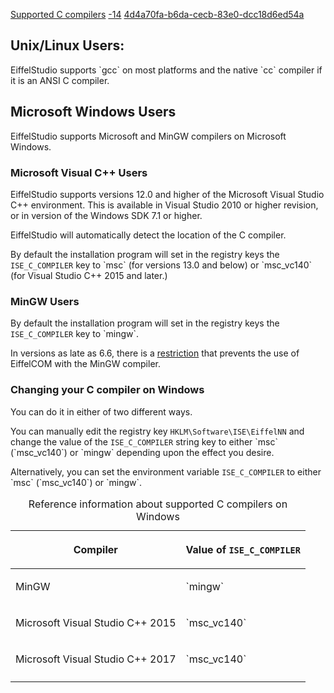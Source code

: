 [[Property:title|Supported C compilers]]
[[Property:weight|-14]]
[[Property:uuid|4d4a70fa-b6da-cecb-83e0-dcc18d6ed54a]]
==Unix/Linux Users:==

EiffelStudio supports `gcc` on most platforms and the native `cc` compiler if it is an ANSI C compiler.


==Microsoft Windows Users==

EiffelStudio supports Microsoft and MinGW compilers on Microsoft Windows.

===Microsoft Visual C++ Users===

EiffelStudio supports versions 12.0 and higher of the Microsoft Visual Studio C++ environment. This is available in Visual Studio 2010 or higher revision, or in version of the Windows SDK 7.1 or higher.

EiffelStudio will automatically detect the location of the C compiler.

By default the installation program will set in the registry keys the <code lang="text">ISE_C_COMPILER</code> key to `msc` (for versions 13.0 and below) or `msc_vc140` (for Visual Studio C++ 2015 and later.)


===MinGW Users===

By default the installation program will set in the registry keys the <code lang="text">ISE_C_COMPILER</code> key to `mingw`.

In versions as late as 6.6, there is a [[EiffelCOM Wizard Guided Tour|restriction]] that prevents the use of EiffelCOM with the MinGW compiler.

===Changing your C compiler on Windows===

You can do it in either of two different ways. 

You can manually edit the registry key <code lang="text">HKLM\Software\ISE\EiffelNN</code> and change the value of the <code lang="text">ISE_C_COMPILER</code> string key to either `msc` (`msc_vc140`) or `mingw` depending upon the effect you desire.

Alternatively, you can set the environment variable <code lang="text">ISE_C_COMPILER</code> to either `msc` (`msc_vc140`) or `mingw`.

{| style="width: auto; margin: 0 auto;"
|+ Reference information about supported C compilers on Windows
! Compiler
! Value of <code lang="text">ISE_C_COMPILER</code>
|-
| MinGW
| `mingw`
|-
| Microsoft Visual Studio C++ 2015
| `msc_vc140`
|-
| Microsoft Visual Studio C++ 2017
| `msc_vc140`
|-
|}
